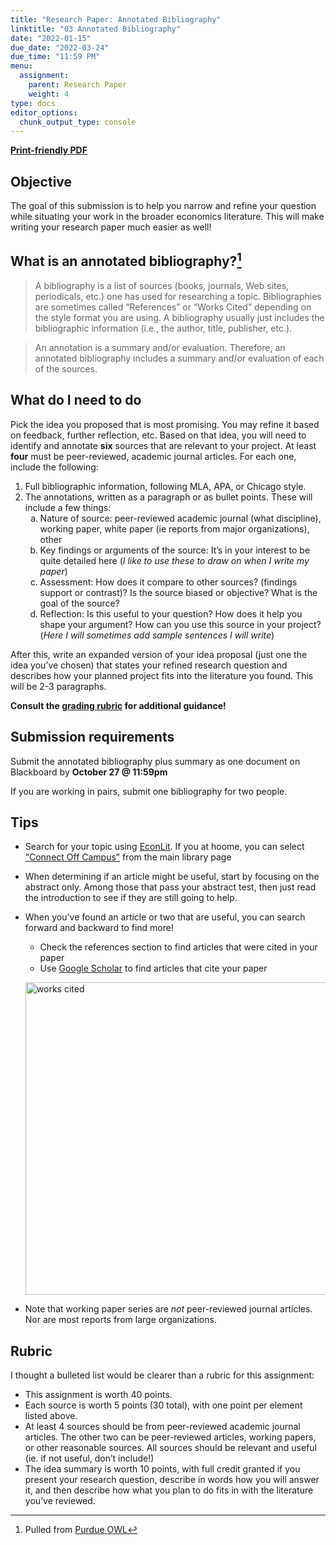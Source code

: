 ```yaml
---
title: "Research Paper: Annotated Bibliography"
linktitle: "03 Annotated Bibliography"
date: "2022-01-15"
due_date: "2022-03-24"
due_time: "11:59 PM"
menu:
  assignment:
    parent: Research Paper
    weight: 4
type: docs
editor_options: 
  chunk_output_type: console
---
```


**[Print-friendly PDF](../printfriendly/RP-03-annotated.pdf)**

## Objective {#objective .unnumbered}

The goal of this submission is to help you narrow and refine your question while situating your work in the broader economics literature. This will make writing your research paper much easier as well! 


## What is an annotated bibliography?[^1] {#whatis .unnumbered} 

[^1]: Pulled from [Purdue OWL](https://owl.purdue.edu/owl/general_writing/common_writing_assignments/annotated_bibliographies/index.html)

> A bibliography is a list of sources (books, journals, Web sites, periodicals, etc.) one has used for researching a topic. Bibliographies are sometimes called "References" or "Works Cited" depending on the style format you are using. A bibliography usually just includes the bibliographic information (i.e., the author, title, publisher, etc.).

> An annotation is a summary and/or evaluation. Therefore, an annotated bibliography includes a summary and/or evaluation of each of the sources. 

## What do I need to do {#mission .unnumbered} 

Pick the idea you proposed that is most promising. You may refine it based on feedback, further reflection, etc. Based on that idea, you will need to identify and annotate **six** sources that are relevant to your project. At least **four** must be peer-reviewed, academic journal articles. For each one, include the following: 

1. Full bibliographic information, following MLA, APA, or Chicago style. 
2. The annotations, written as a paragraph or as bullet points. These will include a few things: 
    a. Nature of source: peer-reviewed academic journal (what discipline), working paper, white paper (ie reports from major organizations), other 
    b. Key findings or arguments of the source: It's in your interest to be quite detailed here (*I like to use these to draw on when I write my paper*)
    c. Assessment: How does it compare to other sources? (findings support or contrast)? Is the source biased or objective? What is the goal of the source?
    d. Reflection: Is this useful to your question? How does it help you shape your argument? How can you use this source in your project? (*Here I will sometimes add sample sentences I will write*)


After this, write an expanded version of your idea proposal (just one the idea you've chosen) that states your refined research question and describes how your planned project fits into the literature you found. This will be 2-3 paragraphs. 


**Consult the [grading rubric](#rubric) for additional guidance!**

## Submission requirements {#submission-requirements .unnumbered}

Submit the annotated bibliography plus summary as one document on Blackboard by **October 27 @ 11:59pm**

If you are working in pairs, submit one bibliography for two people. 

## Tips {#tips .unnumbered}

- Search for your topic using [EconLit](http://library.uvm.edu/research/research_databases). If you at hoome, you can select ["Connect Off Campus"](http://library.uvm.edu/) from the main library page

- When determining if an article might be useful, start by focusing on the abstract only. Among those that pass your abstract test, then just read the introduction to see if they are still going to help. 

- When you've found an article or two that are useful, you can search forward and backward to find more! 
  - Check the references section to find articles that were cited in your paper 
  - Use [Google Scholar](https://scholar.google.com/) to find articles that cite your paper
  
  <img src="../materials/scholar_cited.png" width=500 alt="works cited">
  

- Note that working paper series are *not* peer-reviewed journal articles. Nor are most reports from large organizations.

## Rubric {#rubric .unnumbered}

I thought a bulleted list would be clearer than a rubric for this assignment: 

- This assignment is worth 40 points. 
- Each source is worth 5 points (30 total), with one point per element listed above.
- At least 4 sources should be from peer-reviewed academic journal articles. The other two can be peer-reviewed articles, working papers, or other reasonable sources. All sources should be relevant and useful (ie. if not useful, don't include!)
- The idea summary is worth 10 points, with full credit granted if you present your research question, describe in words how you will answer it, and then describe how what you plan to do fits in with the literature you've reviewed. 

